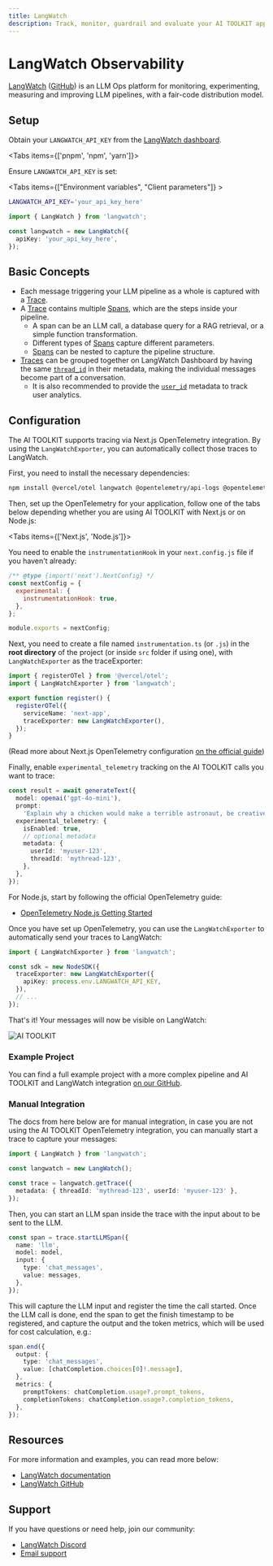 ```yaml
---
title: LangWatch
description: Track, monitor, guardrail and evaluate your AI TOOLKIT applications with LangWatch.
---
```


# LangWatch Observability

[LangWatch](https://langwatch.ai/) ([GitHub](https://github.com/langwatch/langwatch)) is an LLM Ops platform for monitoring, experimenting, measuring and improving LLM pipelines, with a fair-code distribution model.

## Setup

Obtain your `LANGWATCH_API_KEY` from the [LangWatch dashboard](https://app.langwatch.com/).

<Tabs items={['pnpm', 'npm', 'yarn']}>
  <Tab>
    <Snippet text="pnpm add langwatch" dark />
  </Tab>
  <Tab>
    <Snippet text="npm install langwatch" dark />
  </Tab>
  <Tab>
    <Snippet text="yarn add langwatch" dark />
  </Tab>
</Tabs>

Ensure `LANGWATCH_API_KEY` is set:

<Tabs items={["Environment variables", "Client parameters"]} >

<Tab title="Environment variable">

```bash filename=".env"
LANGWATCH_API_KEY='your_api_key_here'
```

</Tab>

<Tab title="Client parameters">

```typescript
import { LangWatch } from 'langwatch';

const langwatch = new LangWatch({
  apiKey: 'your_api_key_here',
});
```

</Tab>

</Tabs>

## Basic Concepts

- Each message triggering your LLM pipeline as a whole is captured with a [Trace](https://docs.langwatch.ai/concepts#traces).
- A [Trace](https://docs.langwatch.ai/concepts#traces) contains multiple [Spans](https://docs.langwatch.ai/concepts#spans), which are the steps inside your pipeline.
  - A span can be an LLM call, a database query for a RAG retrieval, or a simple function transformation.
  - Different types of [Spans](https://docs.langwatch.ai/concepts#spans) capture different parameters.
  - [Spans](https://docs.langwatch.ai/concepts#spans) can be nested to capture the pipeline structure.
- [Traces](https://docs.langwatch.ai/concepts#traces) can be grouped together on LangWatch Dashboard by having the same [`thread_id`](https://docs.langwatch.ai/concepts#threads) in their metadata, making the individual messages become part of a conversation.
  - It is also recommended to provide the [`user_id`](https://docs.langwatch.ai/concepts#user-id) metadata to track user analytics.

## Configuration

The AI TOOLKIT supports tracing via Next.js OpenTelemetry integration. By using the `LangWatchExporter`, you can automatically collect those traces to LangWatch.

First, you need to install the necessary dependencies:

```bash
npm install @vercel/otel langwatch @opentelemetry/api-logs @opentelemetry/instrumentation @opentelemetry/sdk-logs
```

Then, set up the OpenTelemetry for your application, follow one of the tabs below depending whether you are using AI TOOLKIT with Next.js or on Node.js:

<Tabs items={['Next.js', 'Node.js']}>
<Tab title="Next.js">

You need to enable the `instrumentationHook` in your `next.config.js` file if you haven't already:

```javascript
/** @type {import('next').NextConfig} */
const nextConfig = {
  experimental: {
    instrumentationHook: true,
  },
};

module.exports = nextConfig;
```

Next, you need to create a file named `instrumentation.ts` (or `.js`) in the **root directory** of the project (or inside `src` folder if using one), with `LangWatchExporter` as the traceExporter:

```typescript
import { registerOTel } from '@vercel/otel';
import { LangWatchExporter } from 'langwatch';

export function register() {
  registerOTel({
    serviceName: 'next-app',
    traceExporter: new LangWatchExporter(),
  });
}
```

(Read more about Next.js OpenTelemetry configuration [on the official guide](https://nextjs.org/docs/app/building-your-application/optimizing/open-telemetry#manual-opentelemetry-configuration))

Finally, enable `experimental_telemetry` tracking on the AI TOOLKIT calls you want to trace:

```typescript
const result = await generateText({
  model: openai('gpt-4o-mini'),
  prompt:
    'Explain why a chicken would make a terrible astronaut, be creative and humorous about it.',
  experimental_telemetry: {
    isEnabled: true,
    // optional metadata
    metadata: {
      userId: 'myuser-123',
      threadId: 'mythread-123',
    },
  },
});
```

</Tab>
<Tab title="Node.js">
For Node.js, start by following the official OpenTelemetry guide:

- [OpenTelemetry Node.js Getting Started](https://opentelemetry.io/docs/languages/js/getting-started/nodejs/)

Once you have set up OpenTelemetry, you can use the `LangWatchExporter` to automatically send your traces to LangWatch:

```typescript
import { LangWatchExporter } from 'langwatch';

const sdk = new NodeSDK({
  traceExporter: new LangWatchExporter({
    apiKey: process.env.LANGWATCH_API_KEY,
  }),
  // ...
});
```

</Tab>
</Tabs>

That's it! Your messages will now be visible on LangWatch:

![AI TOOLKIT](https://mintlify.s3.us-west-1.amazonaws.com/langwatch/images/integration/vercel-ai-toolkit.png)

### Example Project

You can find a full example project with a more complex pipeline and AI TOOLKIT and LangWatch integration [on our GitHub](https://github.com/langwatch/langwatch/blob/main/typescript-sdk/example/lib/chat/vercel-ai.tsx).

### Manual Integration

The docs from here below are for manual integration, in case you are not using the AI TOOLKIT OpenTelemetry integration,
you can manually start a trace to capture your messages:

```typescript
import { LangWatch } from 'langwatch';

const langwatch = new LangWatch();

const trace = langwatch.getTrace({
  metadata: { threadId: 'mythread-123', userId: 'myuser-123' },
});
```

Then, you can start an LLM span inside the trace with the input about to be sent to the LLM.

```typescript
const span = trace.startLLMSpan({
  name: 'llm',
  model: model,
  input: {
    type: 'chat_messages',
    value: messages,
  },
});
```

This will capture the LLM input and register the time the call started. Once the LLM call is done, end the span to get the finish timestamp to be registered, and capture the output and the token metrics, which will be used for cost calculation, e.g.:

```typescript
span.end({
  output: {
    type: 'chat_messages',
    value: [chatCompletion.choices[0]!.message],
  },
  metrics: {
    promptTokens: chatCompletion.usage?.prompt_tokens,
    completionTokens: chatCompletion.usage?.completion_tokens,
  },
});
```

## Resources

For more information and examples, you can read more below:

- [LangWatch documentation](https://docs.langwatch.ai/)
- [LangWatch GitHub](https://github.com/langwatch/langwatch)

## Support

If you have questions or need help, join our community:

- [LangWatch Discord](https://discord.gg/kT4PhDS2gH)
- [Email support](mailto:support@langwatch.ai)
